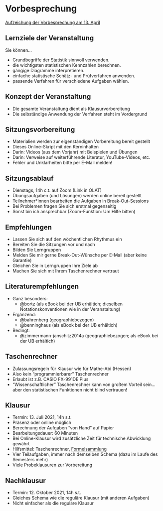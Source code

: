 # Vorbesprechung {-}

[Aufzeichung der Vorbesprechung am 13. April](https://video01.uni-frankfurt.de/Mediasite/Play/c5c5115e37f948d0bfeb9610d18427661d)

## Lernziele der Veranstaltung {-}

Sie können...

- Grundbegriffe der Statistik sinnvoll verwenden.
- die wichtigsten statistischen Kennzahlen berechnen.
- gängige Diagramme interpretieren.
- einfache statistische Schätz- und Prüfverfahren anwenden.
- passende Verfahren für verschiedene Aufgaben wählen.

## Konzept der Veranstaltung {-}

- Die gesamte Veranstaltung dient als Klausurvorbereitung
- Die selbständige Anwendung der Verfahren steht im Vordergrund

## Sitzungsvorbereitung {-}

- Materialien werden zur eigenständigen Vorbereitung bereit gestellt
- Dieses Online-Skript mit den Kerninhalten
- Darin: Videos (aus dem Vorjahr) mit Beispielen und Übungen
- Darin: Verweise auf weiterführende Literatur, YouTube-Videos, etc.
- Fehler und Unklarheiten bitte per E-Mail melden!

## Sitzungsablauf {-}

- Dienstags, 14h c.t. auf Zoom (Link in OLAT)
- Übungsaufgaben (und Lösungen) werden online bereit gestellt
- Teilnehmer\*innen bearbeiten die Aufgaben in Break-Out-Sessions
- Bei Problemen fragen Sie sich erstmal gegenseitig
- Sonst bin ich ansprechbar (Zoom-Funktion: Um Hilfe bitten)

## Empfehlungen {-}

- Lassen Sie sich auf den wöchentlichen Rhythmus ein
- Bereiten Sie die Sitzungen vor und nach
- Bilden Sie Lerngruppen
- Melden Sie mir gerne Break-Out-Wünsche per E-Mail (aber keine Garantie)
- Gleichen Sie in Lerngruppen Ihre Ziele ab
- Machen Sie sich mit Ihrem Taschenrechner vertraut

## Literaturempfehlungen {-}

- Ganz besonders:
  - @bortz (als eBook bei der UB erhältich; dieselben Notationskonventionen wie in der Veranstaltung)
- Ergänzend:
  - @bahrenberg (geographiebezogen)
  - @benninghaus (als eBook bei der UB erhältich)
- Bedingt:
  - @zimmermann-janschitz2014a (geographiebezogen; als eBook bei der UB erhältich)

## Taschenrechner {-}

- Zulassungsregeln für Klausur wie für Mathe-Abi (Hessen)
- Also kein "programmierbarer" Taschenrechner
- Erlaubt ist z.B. CASIO FX-991DE Plus
- "Wissenschaftlicher" Taschenrechner kann von großem Vorteil sein... aber den statistischen Funktionen nicht blind vertrauen!

## Klausur {-}

- Termin: 13. Juli 2021, 14h s.t.
- Präsenz oder online möglich
- Berechnung der Aufgaben "von Hand" auf Papier
- Bearbeitungsdauer: 60 Minuten
- Bei Online-Klausur wird zusätzliche Zeit für technische Abwicklung gewährt
- Hilfsmittel: Taschenrechner, [Formelsammlung](#formelsammlung-und-wertetabellen)
- Vier Teilaufgaben, immer nach demselben Schema (dazu im Laufe des Semesters mehr)
- Viele Probeklausuren zur Vorbereitung

## Nachklausur {-}

- Termin: 12. Oktober 2021, 14h s.t.
- Gleiches Schema wie die reguläre Klausur (mit anderen Aufgaben)
- Nicht einfacher als die reguläre Klausur
